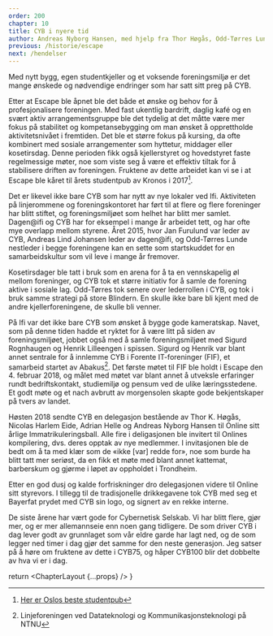 ```yaml
---
order: 200
chapter: 10
title: CYB i nyere tid
author: Andreas Nyborg Hansen, med hjelp fra Thor Høgås, Odd-Tørres Lunde & Jan Furulund
previous: /historie/escape
next: /hendelser
---
```



Med nytt bygg, egen studentkjeller og et voksende foreningsmiljø er det mange ønskede og nødvendige endringer som
har satt sitt preg på CYB.

Etter at Escape ble åpnet ble det både et ønske og behov for å profesjonalisere foreningen. Med fast ukentlig
bardrift, daglig kafé og en svært aktiv arrangementsgruppe ble det tydelig at det måtte være mer fokus på stabilitet
og kompetansebygging om man ønsket å opprettholde aktivitetsnivået i fremtiden. Det ble et større fokus på kursing,
da ofte kombinert med sosiale arrangementer som hyttetur, middager eller kosetirsdag. Denne perioden fikk også
kjellerstyret og hovedstyret faste regelmessige møter, noe som viste seg å være et effektiv tiltak for å stabilisere
driften av foreningen. Fruktene av dette arbeidet kan vi se i at Escape ble kåret til årets studentpub av Kronos
i 2017[^1].

Det er likevel ikke bare CYB som har nytt av nye lokaler ved Ifi. Aktiviteten på linjerommene og foreningskontoret
har ført til at flere og flere foreninger har blitt stiftet, og foreningsmiljøet som helhet har blitt mer samlet.
Dagen@ifi og CYB har for eksempel i mange år arbeidet tett, og har ofte mye overlapp mellom styrene. Året 2015,
hvor Jan Furulund var leder av CYB, Andreas Lind Johansen leder av dagen@ifi, og Odd-Tørres Lunde nestleder i
begge foreningene kan en sette som startskuddet for en samarbeidskultur som vil leve i mange år fremover.

Kosetirsdager ble tatt i bruk som en arena for å ta en vennskapelig øl mellom foreninger, og CYB tok et
større initiativ for å samle de forening aktive i sosiale lag. Odd-Tørres tok senere over lederrollen i CYB,
og tok i bruk samme strategi på store Blindern. En skulle ikke bare bli kjent med de andre kjellerforeningene,
de skulle bli venner.

På Ifi var det ikke bare CYB som ønsket å bygge gode kameratskap. Navet, som på denne tiden hadde et ryktet for
å være litt på siden av foreningsmiljøet, jobbet også med å samle foreningsmiljøet med Sigurd Rognhaugen og Henrik
Lilleengen i spissen.  Sigurd og Henrik var blant annet sentrale for å innlemme CYB i Forente IT-foreninger (FIF),
et samarbeid startet av Abakus[^2]. Det første møtet til FIF ble holdt i Escape den 4. februar 2018, og målet med
møtet var blant annet å utveksle erfaringer rundt bedriftskontakt, studiemiljø og pensum ved de ulike læringsstedene.
Et godt møte og et nach avbrutt av morgensolen skapte gode bekjentskaper på tvers av landet.

Høsten 2018 sendte CYB en delegasjon bestående av Thor K. Høgås, Nicolas Harlem Eide, Adrian Helle og Andreas
Nyborg Hansen til Online sitt årlige Immatrikuleringsball. Alle fire i deligasjonen ble invitert til Onlines
kompilering, dvs. deres opptak av nye medlemmer. I invitasjonen ble de bedt om å ta med klær som de «ikke [var]
redde for», noe som burde ha blitt tatt mer seriøst, da en fikk et møte med blant annet kattemat, barberskum og
gjørme i løpet av oppholdet i Trondheim.

Etter en god dusj og kalde forfriskninger dro delegasjonen videre til Online sitt styrevors. I tillegg til de
tradisjonelle drikkegavene tok CYB med seg et Bayerfat prydet med CYB sin logo, og signert av en rekke interne.

De siste årene har vært gode for Cybernetisk Selskab. Vi har blitt flere, gjør mer, og er mer allemannseie enn
noen gang tidligere. De som driver CYB i dag lever godt av grunnlaget som vår eldre garde har lagt ned, og de
som legger ned timer i dag gjør det samme for den neste generasjon. Jeg satser på å høre om fruktene av dette
i CYB75, og håper CYB100 blir det dobbelte av hva vi er i dag.

[^1]:[Her er Oslos beste studentpub](https://khrono.no/2017/04/escape-vinner-oslos-beste-studentpub)
[^2]:Linjeforeningen ved Datateknologi og Kommunikasjonsteknologi på NTNU

  return <ChapterLayout {...props} />
}
